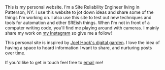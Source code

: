 This is my personal website. I'm a Site Reliability Engineer living in Patterson, NY. I use this website to jot down ideas and share some of the things I'm working on. I also use this site to test out new techniques and tools for automation and other SREish things. When I'm not in front of a computer writing code, you'll find me playing around with cameras. I mainly share my work on [my Instagram](https://instagram.com/rickhlx) so give me a follow!

This personal site is inspired by [Joel Hook's digital garden](https://joelhooks.com). I love the idea of having a space to hoard information I want to share, and nurturing posts over time.

If you'd like to get in touch feel free to [email](mailto:rickhl@outlook.com) me!
